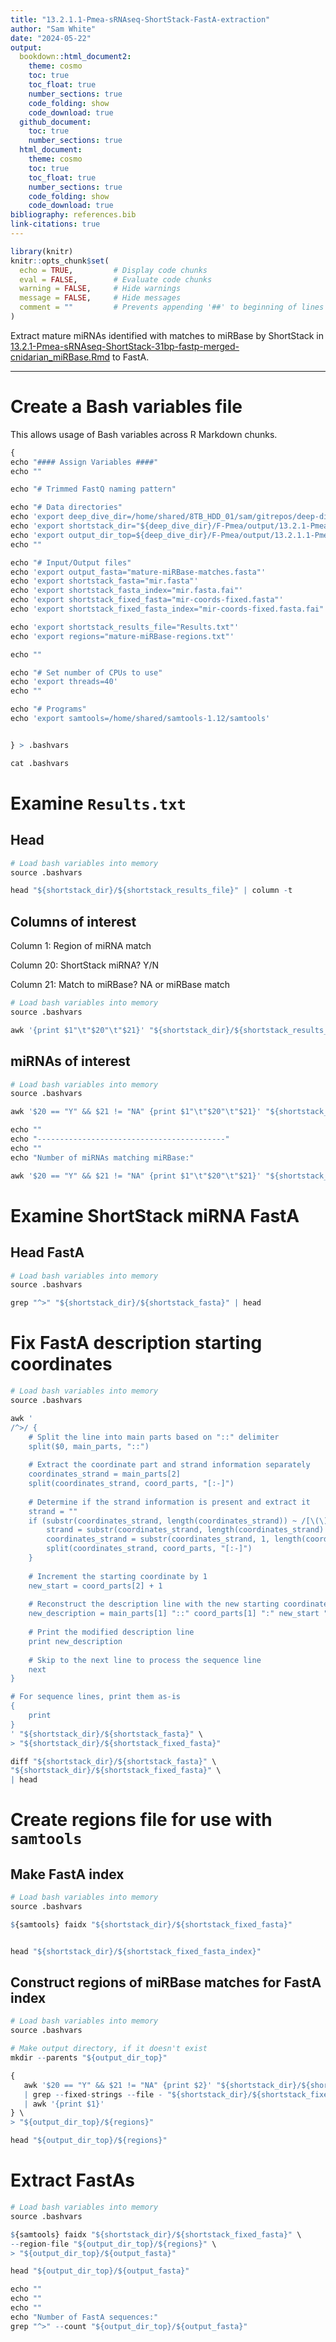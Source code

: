 ```yaml
---
title: "13.2.1.1-Pmea-sRNAseq-ShortStack-FastA-extraction"
author: "Sam White"
date: "2024-05-22"
output: 
  bookdown::html_document2:
    theme: cosmo
    toc: true
    toc_float: true
    number_sections: true
    code_folding: show
    code_download: true
  github_document:
    toc: true
    number_sections: true
  html_document:
    theme: cosmo
    toc: true
    toc_float: true
    number_sections: true
    code_folding: show
    code_download: true
bibliography: references.bib
link-citations: true
---
```


```r
library(knitr)
knitr::opts_chunk$set(
  echo = TRUE,         # Display code chunks
  eval = FALSE,        # Evaluate code chunks
  warning = FALSE,     # Hide warnings
  message = FALSE,     # Hide messages
  comment = ""         # Prevents appending '##' to beginning of lines in code output
)
```

Extract mature miRNAs identified with matches to miRBase by ShortStack in [13.2.1-Pmea-sRNAseq-ShortStack-31bp-fastp-merged-cnidarian_miRBase.Rmd](./13.2.1-Pmea-sRNAseq-ShortStack-31bp-fastp-merged-cnidarian_miRBase.Rmd) to FastA.


------------------------------------------------------------------------


# Create a Bash variables file

This allows usage of Bash variables across R Markdown chunks.

```r
{
echo "#### Assign Variables ####"
echo ""

echo "# Trimmed FastQ naming pattern"

echo "# Data directories"
echo 'export deep_dive_dir=/home/shared/8TB_HDD_01/sam/gitrepos/deep-dive'
echo 'export shortstack_dir="${deep_dive_dir}/F-Pmea/output/13.2.1-Pmea-sRNAseq-ShortStack-31bp-fastp-merged-cnidarian_miRBase/ShortStack_out"'
echo 'export output_dir_top=${deep_dive_dir}/F-Pmea/output/13.2.1.1-Pmea-sRNAseq-ShortStack-FastA-extraction'
echo ""

echo "# Input/Output files"
echo 'export output_fasta="mature-miRBase-matches.fasta"'
echo 'export shortstack_fasta="mir.fasta"'
echo 'export shortstack_fasta_index="mir.fasta.fai"'
echo 'export shortstack_fixed_fasta="mir-coords-fixed.fasta"'
echo 'export shortstack_fixed_fasta_index="mir-coords-fixed.fasta.fai"'

echo 'export shortstack_results_file="Results.txt"'
echo 'export regions="mature-miRBase-regions.txt"'

echo ""

echo "# Set number of CPUs to use"
echo 'export threads=40'
echo ""

echo "# Programs"
echo 'export samtools=/home/shared/samtools-1.12/samtools'


} > .bashvars

cat .bashvars
```

# Examine `Results.txt`

## Head
```r
# Load bash variables into memory
source .bashvars

head "${shortstack_dir}/${shortstack_results_file}" | column -t
```

## Columns of interest

Column 1: Region of miRNA match

Column 20: ShortStack miRNA? Y/N

Column 21: Match to miRBase? NA or miRBase match

```r
# Load bash variables into memory
source .bashvars

awk '{print $1"\t"$20"\t"$21}' "${shortstack_dir}/${shortstack_results_file}" | head | column -t
```

## miRNAs of interest
```r
# Load bash variables into memory
source .bashvars

awk '$20 == "Y" && $21 != "NA" {print $1"\t"$20"\t"$21}' "${shortstack_dir}/${shortstack_results_file}" | head | column -t

echo ""
echo "------------------------------------------"
echo ""
echo "Number of miRNAs matching miRBase:"

awk '$20 == "Y" && $21 != "NA" {print $1"\t"$20"\t"$21}' "${shortstack_dir}/${shortstack_results_file}" | wc -l 
```

# Examine ShortStack miRNA FastA

## Head FastA

```r
# Load bash variables into memory
source .bashvars

grep "^>" "${shortstack_dir}/${shortstack_fasta}" | head
```

# Fix FastA description starting coordinates

```r
# Load bash variables into memory
source .bashvars

awk '
/^>/ {
    # Split the line into main parts based on "::" delimiter
    split($0, main_parts, "::")
    
    # Extract the coordinate part and strand information separately
    coordinates_strand = main_parts[2]
    split(coordinates_strand, coord_parts, "[:-]")
    
    # Determine if the strand information is present and extract it
    strand = ""
    if (substr(coordinates_strand, length(coordinates_strand)) ~ /[\(\)\-\+]/) {
        strand = substr(coordinates_strand, length(coordinates_strand) - 1)
        coordinates_strand = substr(coordinates_strand, 1, length(coordinates_strand) - 2)
        split(coordinates_strand, coord_parts, "[:-]")
    }
    
    # Increment the starting coordinate by 1
    new_start = coord_parts[2] + 1
    
    # Reconstruct the description line with the new starting coordinate
    new_description = main_parts[1] "::" coord_parts[1] ":" new_start "-" coord_parts[3] strand
    
    # Print the modified description line
    print new_description
    
    # Skip to the next line to process the sequence line
    next
}

# For sequence lines, print them as-is
{
    print
}
' "${shortstack_dir}/${shortstack_fasta}" \
> "${shortstack_dir}/${shortstack_fixed_fasta}"

diff "${shortstack_dir}/${shortstack_fasta}" \
"${shortstack_dir}/${shortstack_fixed_fasta}" \
| head


```

# Create regions file for use with `samtools`

## Make FastA index

```r
# Load bash variables into memory
source .bashvars

${samtools} faidx "${shortstack_dir}/${shortstack_fixed_fasta}"


head "${shortstack_dir}/${shortstack_fixed_fasta_index}"
```

## Construct regions of miRBase matches for FastA index


```r
# Load bash variables into memory
source .bashvars

# Make output directory, if it doesn't exist
mkdir --parents "${output_dir_top}"

{
   awk '$20 == "Y" && $21 != "NA" {print $2}' "${shortstack_dir}/${shortstack_results_file}" \
   | grep --fixed-strings --file - "${shortstack_dir}/${shortstack_fixed_fasta_index}" \
   | awk '{print $1}'
} \
> "${output_dir_top}/${regions}"

head "${output_dir_top}/${regions}"

```



# Extract FastAs

```r
# Load bash variables into memory
source .bashvars

${samtools} faidx "${shortstack_dir}/${shortstack_fixed_fasta}" \
--region-file "${output_dir_top}/${regions}" \
> "${output_dir_top}/${output_fasta}"

head "${output_dir_top}/${output_fasta}"

echo ""
echo ""
echo ""
echo "Number of FastA sequences:"
grep "^>" --count "${output_dir_top}/${output_fasta}"

```